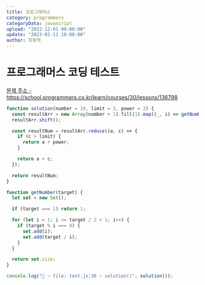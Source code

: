 ```yaml
---
title: 프로그래머스
category: programmers
categoryData: javascript
upload: "2022-12-01 09:00:00"
update: "2023-02-11 10:00:00"
author: 최동혁
---
```


# 프로그래머스 코딩 테스트

<a href="https://school.programmers.co.kr/learn/courses/30/lessons/136798">
  문제 주소 - https://school.programmers.co.kr/learn/courses/30/lessons/136798
</a>

```js
function solution(number = 10, limit = 3, power = 2) {
  const resultArr = new Array(number + 1).fill(1).map((_, i) => getNumber(i));
  resultArr.shift();

  const resultNum = resultArr.reduce((a, c) => {
    if (c > limit) {
      return a + power;
    }

    return a + c;
  });

  return resultNum;
}

function getNumber(target) {
  let set = new Set();

  if (target === 1) return 1;

  for (let i = 1; i <= target / 2 + 1; i++) {
    if (target % i === 0) {
      set.add(i);
      set.add(target / i);
    }
  }

  return set.size;
}

console.log("🚀 ~ file: text.js:36 ~ solution()", solution());
```
